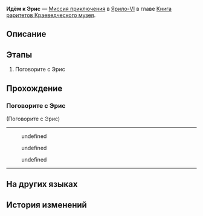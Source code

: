 {{Дополнить|Диалоги.}}
{{Миссия Инфобокс
|id              = 2011906
|Название        = 
|Изображение     = Миссия Освоения Идём к Эрис.png
|Тип             = Миссия приключения
|События         = 
|Глава           = Книга раритетов Краеведческого музея
|Условия         = Завершена [[Миссия приключения]] ''[[Плохо не клади, вора в грех не вводи I]]''
|Персонажи       = Пела; Первопроходец; Эрис
|СтартЛокация    = Краеведческий музей
|Мир             = Ярило-VI
|Локации         = Краеведческий музей
|Предыдущая      = Плохо не клади, вора в грех не вводи I
|Следующая       = 
|Награды         = 
}}
'''Идём к Эрис''' — [[Миссия приключения]] в [[Ярило-VI]] в главе [[Книга раритетов Краеведческого музея]].

==Описание==
{{Описание|<!--официальное описание из Перекрёстка судеб-->}}

==Этапы==
# Поговорите с Эрис

==Прохождение==
{{Дополнить}}


===Поговорите с Эрис===
{{Описание миссии|локация=Краеведческий музей|Вы помогли Краеведческому музею Белобога вернуть ценный украденный артефакт.<br />Вы узнали от Пелы, что, поскольку музей вот-вот откроется для публики, им нужен управляющий на неполный рабочий день.<br />Это вызывает у вас любопытство. Поздоровайтесь с администратором Эрис.}}
{{Диалог Начало}}

;(Поговорите с Эрис)
----
<!--Unknown TalkSentence: 201191301-->
<!--Unknown TalkSentence: 201191302-->
:{{Диалог|Стрелка}} undefined
:{{Диалог|Стрелка}} undefined
:<!--Unknown TalkSentence: 201191305-->
<!--Unknown TalkSentence: 201191306-->
<!--Unknown TalkSentence: 201191307-->
<!--Unknown TalkSentence: 201191308-->
<!--Unknown TalkSentence: 201191309-->
:{{Диалог|Стрелка}} undefined
<!--Unknown TalkSentence: 201191311-->
----
{{Диалог Конец}}

==На других языках==
{{На других языках
|en   = To Eris
|zhs  = 致艾丽斯
|zht  = 給愛麗絲
|ja   = エリスのために
|ko   = 이리스에게
|es   = Para Eris
|fr   = Prochain arrêt, Éris
|ru   = Идём к Эрис
|th   = ถึง Eris
|vi   = Gửi Eris
|de   = An Eris
|id   = Kepada Eris
|pt   = Para Eris
}}

==История изменений==
{{История изменений|2.7}}
